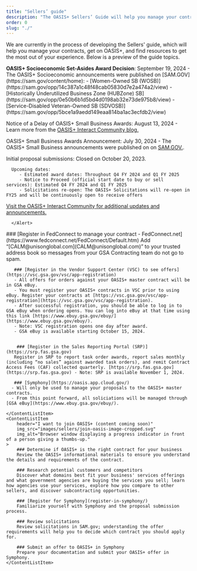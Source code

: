 ```yaml
---
title: "Sellers’ guide"
description: "The OASIS+ Sellers’ Guide will help you manage your contracts and get on OASIS+. Find resources for every part of your journey."
order: 0
slug: "./"
---
```



We are currently in the process of developing the Sellers' guide, which will help you manage your contracts, get on OASIS+, and find resources to get the most out of your experience. 
Below is a preview of the guide topics. 

   <Alert heading="Announcements and upcoming dates">
<strong>OASIS+ Socioeconomic Set-Asides Award Decision</strong>: September 19, 2024 - The OASIS+ Socioeconomic announcements were published on [SAM.GOV](https://sam.gov/content/home):
        - [Women-Owned SB (WOSB)](https://sam.gov/opp/14c387a1c48f48cab05830d7e2a474a2/view)
        - [Historically Underutilized Business Zone (HUBZone) SB](https://sam.gov/opp/0e50b6b1d5bd4d0198ab32e73de975b8/view)
        - [Service-Disabled Veteran-Owned SB (SDVOSB)](https://sam.gov/opp/5bce1a9aedd149eaa814ba1ac3ecfdb2/view)

Notice of a Delay of OASIS+ Small Business Awards: August 13, 2024  - Learn more from the [OASIS+ Interact Community blog.](https://buy.gsa.gov/interact/community/196/activity-feed)

OASIS+ Small Business Awards Announcement: July 30, 2024 - The OASIS+ Small Business announcements were published on on [SAM.GOV.](https://sam.gov/opp/ccc8988feb9c4823a584353dbde0b3db/view).  

Initial proposal submissions: Closed on October 20, 2023.


      Upcoming dates: 
         - Estimated award dates: Throughout Q4 FY 2024 and Q1 FY 2025       
         - Notice to Proceed (official start date to buy or sell services): Estimated Q4 FY 2024 and Q1 FY 2025
         - Solicitations re-open: The OASIS+ Solicitations will re-open in FY25​ and will be continuously open to receive offers​

   [Visit the OASIS+ Interact Community for additional updates and announcements.](https://buy.gsa.gov/interact/community/196/activity-feed) 
      
      </Alert>

<ContentList>
    <ContentListItem 
        header="I have an OASIS+ contract" 
        img_src="images/sellers/have-a-contract-image.svg"
        img_alt="Person standing amidst a series of charts and graphs."    
    >
        ### [Register in FedConnect to manage your contract - FedConnect.net](https://www.fedconnect.net/FedConnect/Default.htm)
        Add “[CALM@unisonglobal.com](CALM@unisonglobal.com)” to your trusted address book so messages from your GSA Contracting team do not go to spam. 

       ### [Register in the Vendor Support Center (VSC) to see offers](https://vsc.gsa.gov/vsc/app-registration) 
       - All offers for orders against your OASIS+ master contract will be in GSA eBuy. 
       - You must register your OASIS+ contracts in VSC prior to using eBuy. Register your contracts at [https://vsc.gsa.gov/vsc/app-registration](https://vsc.gsa.gov/vsc/app-registration). 
       - After successful registration, you should be able to log in to GSA eBuy when ordering opens. You can log into eBuy at that time using this link [https://www.ebuy.gsa.gov/ebuy/](https://www.ebuy.gsa.gov/ebuy/). 
       - Note: VSC registration opens one day after award. 
       - GSA eBuy is available starting October 15, 2024.
 

        ### [Register in the Sales Reporting Portal (SRP)](https://srp.fas.gsa.gov) 
       Register in SRP to report task order awards, report sales monthly (including “no sales” against awarded task orders), and remit Contract Access Fees (CAF) collected quarterly. [https://srp.fas.gsa.gov](https://srp.fas.gsa.gov) - Note: SRP is available November 1, 2024.

       ### [Symphony](https://oasis.app.cloud.gov/) 
      - Will only be used to manage your proposals to the OASIS+ master contracts. 
      - From this point forward, all soliciations will be managed through [GSA eBuy](https://www.ebuy.gsa.gov/ebuy/).

    </ContentListItem>
    <ContentListItem 
        header="I want to join OASIS+ (content coming soon)" 
        img_src="images/sellers/join-oasis-image-cropped.svg"
        img_alt="Browser window displaying a progress indicator in front of a person giving a thumbs-up."
    >
        ### Determine if OASIS+ is the right contract for your business  
        Review the OASIS+ informational materials to ensure you understand the details and requirements of the contract.

        ### Research potential customers and competitors  
        Discover what domains best fit your business' services offerings and what government agencies are buying the services you sell; learn how agencies use your services, explore how you compare to other sellers, and discover subcontracting opportunities.

        ### [Register for Symphony](register-in-symphony/)  
        Familiarize yourself with Symphony and the proposal submission process. 

        ### Review solicitations    
        Review solicitations in SAM.gov; understanding the offer requirements will help you to decide which contract you should apply for.

        ### Submit an offer to OASIS+ in Symphony 
        Prepare your documentation and submit your OASIS+ offer in Symphony. 
    </ContentListItem>

</ContentList>

